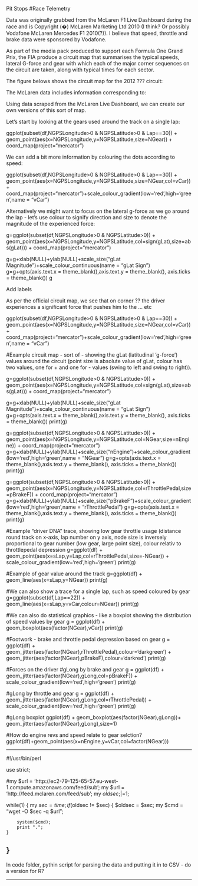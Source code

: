 Pit Stops
#Race Telemetry


Data was originally grabbed from the McLaren F1 Live Dashboard during the race and is Copyright (�) McLaren Marketing Ltd 2010 (I think? Or possibly Vodafone McLaren Mercedes F1 2010(?)). I believe that speed, throttle and brake data were sponsored by Vodafone.


As part of the media pack produced to support each Formula One Grand Prix, the FIA produce a circuit map that summarises the typical speeds, lateral G-force and gear with which each of the major corner sequences on the circuit are taken, along with typical times for each sector.

The figure belows shows the circuit map for the 2012 ??? circuit:


The McLaren data includes information corresponding to:




Using data scraped from the McLaren Live Dashboard, we can create our own versions of this sort of map.

Let's start by looking at the gears used around the track on a single lap:

ggplot(subset(df,NGPSLongitude>0 & NGPSLatitude>0 & Lap==30)) + geom_point(aes(x=NGPSLongitude,y=NGPSLatitude,size=NGear)) + coord_map(project="mercator")


We can add a bit more information by colouring the dots according to speed:

ggplot(subset(df,NGPSLongitude>0 & NGPSLatitude>0 & Lap==30)) + geom_point(aes(x=NGPSLongitude,y=NGPSLatitude,size=NGear,col=vCar)) + coord_map(project="mercator")+scale_colour_gradient(low='red',high='green',name = "vCar")

Alternatively we might want to focus on the lateral g-force as we go around the lap - let's use colour to signify direction and size to denote the magnitude of the experienced force:

g=ggplot(subset(df,NGPSLongitude>0 & NGPSLatitude>0)) + geom_point(aes(x=NGPSLongitude,y=NGPSLatitude,col=sign(gLat),size=abs(gLat))) + coord_map(project="mercator")

g=g+xlab(NULL)+ylab(NULL)+scale_size("gLat Magnitude")+scale_colour_continuous(name = "gLat Sign")
g=g+opts(axis.text.x = theme_blank(),axis.text.y = theme_blank(), axis.ticks = theme_blank())
g

Add labels

As per the official circuit map, we see that on corner ?? the driver experiences a significant force that pushes him to the ... etc



ggplot(subset(df,NGPSLongitude>0 & NGPSLatitude>0 & Lap==30)) + geom_point(aes(x=NGPSLongitude,y=NGPSLatitude,size=NGear,col=vCar)) + coord_map(project="mercator")+scale_colour_gradient(low='red',high='green',name = "vCar")


#Example circuit map - sort of - showing the gLat (latitudinal 'g-force') values around the circuit (point size is absolute value of gLat, colour has two values, one for + and one for - values (swing to left and swing to right)).

g=ggplot(subset(df,NGPSLongitude>0 & NGPSLatitude>0)) + geom_point(aes(x=NGPSLongitude,y=NGPSLatitude,col=sign(gLat),size=abs(gLat))) + coord_map(project="mercator")

g=g+xlab(NULL)+ylab(NULL)+scale_size("gLat Magnitude")+scale_colour_continuous(name = "gLat Sign")
g=g+opts(axis.text.x = theme_blank(),axis.text.y = theme_blank(), axis.ticks = theme_blank())
print(g)

g=ggplot(subset(df,NGPSLongitude>0 & NGPSLatitude>0)) + geom_point(aes(x=NGPSLongitude,y=NGPSLatitude,col=NGear,size=nEngine)) + coord_map(project="mercator")
g=g+xlab(NULL)+ylab(NULL)+scale_size("nEngine")+scale_colour_gradient(low='red',high='green',name = "NGear")
g=g+opts(axis.text.x = theme_blank(),axis.text.y = theme_blank(), axis.ticks = theme_blank())
print(g)

g=ggplot(subset(df,NGPSLongitude>0 & NGPSLatitude>0)) + geom_point(aes(x=NGPSLongitude,y=NGPSLatitude,col=rThrottlePedal,size=pBrakeF)) + coord_map(project="mercator")
g=g+xlab(NULL)+ylab(NULL)+scale_size("pBrakeF")+scale_colour_gradient(low='red',high='green',name = "rThrottlePedal")
g=g+opts(axis.text.x = theme_blank(),axis.text.y = theme_blank(), axis.ticks = theme_blank())
print(g)

#Example "driver DNA" trace, showing low gear  throttle usage (distance round track on x-axis, lap number on y axis, node size is inversely proportional to gear number (low gear, large point size), colour relativ to throttlepedal depression
g=ggplot(df) + geom_point(aes(x=sLap,y=Lap,col=rThrottlePedal,size=-NGear)) + scale_colour_gradient(low='red',high='green')
print(g)

#Example of gear value around the track
g=ggplot(df) + geom_line(aes(x=sLap,y=NGear))
print(g)

#We can also show a trace for a single lap, such as speed coloured by gear
g=ggplot(subset(df,Lap==22)) + geom_line(aes(x=sLap,y=vCar,colour=NGear))
print(g)

#We can also do statistical graphics - like a boxplot showing the distribution of speed values by gear
g = ggplot(df) + geom_boxplot(aes(factor(NGear),vCar))
print(g)

#Footwork - brake and throttle pedal depression based on gear
g = ggplot(df) + geom_jitter(aes(factor(NGear),rThrottlePedal),colour='darkgreen') + geom_jitter(aes(factor(NGear),pBrakeF),colour='darkred')
print(g)

#Forces on the driver
#gLong by brake and gear
g = ggplot(df) + geom_jitter(aes(factor(NGear),gLong,col=pBrakeF)) + scale_colour_gradient(low='red',high='green')
print(g)

#gLong by throttle and gear
g = ggplot(df) + geom_jitter(aes(factor(NGear),gLong,col=rThrottlePedal)) + scale_colour_gradient(low='red',high='green')
print(g)

#gLong boxplot
ggplot(df) + geom_boxplot(aes(factor(NGear),gLong))+ geom_jitter(aes(factor(NGear),gLong),size=1)

#How do engine revs and speed relate to gear selction?
ggplot(df)+geom_point(aes(x=nEngine,y=vCar,col=factor(NGear)))



---

#!/usr/bin/perl

use strict;

#my $url = 'http://ec2-79-125-65-57.eu-west-1.compute.amazonaws.com/feed/sub';
my $url = 'http://feed.mclaren.com/feed/sub';
my $oldsec ;
$|=1;

while(1) {
  my $sec = time;
	if ($oldsec != $sec) {
		$oldsec = $sec;
		my $cmd = "wget -O $sec -q $url";

		system($cmd);
		print ".";
	}
}
---
In code folder, pythin script for parsing the data and putting it in to CSV - do a version for R?


---

